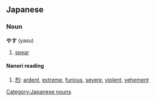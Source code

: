 ==Japanese==

===Noun===
'''やす''' (yasu)

# [[spear]]

====Nanori reading====
{{rfc-header|Nanori reading}}
# [[烈]]: [[ardent]], [[extreme]], [[furious]], [[severe]], [[violent]], [[vehement]]

[[Category:Japanese nouns]]